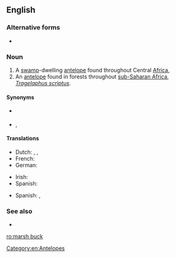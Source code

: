==English==

===Alternative forms===
* {{l|en|marshbuck}}

===Noun===
{{en-noun|head=[[marsh]] [[buck]]}}

# A [[swamp]]-dwelling [[antelope]] found throughout Central [[Africa]], {{taxlink|Tragelaphus spekii|species|noshow=1}}
# An [[antelope]] found in forests throughout [[sub-Saharan Africa]], ''[[Tragelaphus scriptus]]''.

====Synonyms====
* {{sense|Tragelaphus spekii}} {{l|en|sitatunga}}
* {{sense|Tragelaphus scriptus}} {{l|en|bushbuck}}, {{l|en|bush antelope}}

====Translations====
{{trans-top|''Tragelaphus spekii''}}
* Dutch: {{t|nl|moerasantilope}}, {{t|nl|langhoefantilope}}, {{t|nl|sitatoenga}}
* French: {{t+|fr|sitatunga}}
* German: {{t|de|Sumpfantilope}}
{{trans-mid}}
* Irish: {{t|ga|siteatunga|m}}
* Spanish: {{t|es|sitatunga|m}}
{{trans-bottom}}
{{trans-top|''Tragelaphus scriptus''}}
* Spanish: {{t|es|antílope jeroglífico|m}}, {{t|es|bosbok|m}}
{{trans-mid}}
{{trans-bottom}}

===See also===
* {{pedialite}}

[[Category:en:Antelopes]]

[[ro:marsh buck]]